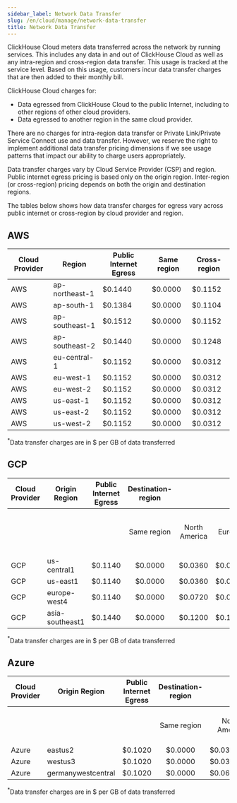 ```yaml
---
sidebar_label: Network Data Transfer
slug: /en/cloud/manage/network-data-transfer
title: Network Data Transfer
---
```


ClickHouse Cloud meters data transferred across the network by running services. 
This includes any data in and out of ClickHouse Cloud as well as any intra-region and cross-region data transfer. 
This usage is tracked at the service level. Based on this usage, customers incur data transfer charges that are then added to their monthly bill.

ClickHouse Cloud charges for:
- Data egressed from ClickHouse Cloud to the public Internet, including to other regions of other cloud providers. 
- Data egressed to another region in the same cloud provider.

There are no charges for intra-region data transfer or Private Link/Private Service Connect use and data transfer. 
However, we reserve the right to implement additional data transfer pricing dimensions if we see usage patterns that impact our ability to charge users appropriately.

Data transfer charges vary by Cloud Service Provider (CSP) and region. 
Public internet egress pricing is based only on the origin region. 
Inter-region (or cross-region) pricing depends on both the origin and destination regions.

The tables below shows how data transfer charges for egress vary across public internet or cross-region by cloud provider and region.

## AWS

| Cloud Provider | Region         | Public Internet Egress | Same region | Cross-region |
|----------------|----------------|------------------------|-------------|--------------|
| AWS            | ap-northeast-1 |                $0.1440 |     $0.0000 |      $0.1152 |
| AWS            | ap-south-1     |                $0.1384 |     $0.0000 |      $0.1104 |
| AWS            | ap-southeast-1 |                $0.1512 |     $0.0000 |      $0.1152 |
| AWS            | ap-southeast-2 |                $0.1440 |     $0.0000 |      $0.1248 |
| AWS            | eu-central-1   |                $0.1152 |     $0.0000 |      $0.0312 |
| AWS            | eu-west-1      |                $0.1152 |     $0.0000 |      $0.0312 |
| AWS            | eu-west-2      |                $0.1152 |     $0.0000 |      $0.0312 |
| AWS            | us-east-1      |                $0.1152 |     $0.0000 |      $0.0312 |
| AWS            | us-east-2      |                $0.1152 |     $0.0000 |      $0.0312 |
| AWS            | us-west-2      |                $0.1152 |     $0.0000 |      $0.0312 |

$^*$Data transfer charges are in $ per GB of data transferred

## GCP

| Cloud Provider | Origin Region   | Public Internet Egress | Destination-region |               |         |               |                                    |
|----------------|-----------------|------------------------|:------------------:|:-------------:|:-------:|:-------------:|:----------------------------------:|
|                |                 |                        |     Same region    | North America |  Europe | Asia, Oceania | Middle East, South America, Africa |
| GCP            | us-central1     |                $0.1140 |            $0.0000 |       $0.0360 | $0.0720 |       $0.1200 |                            $0.1620 |
| GCP            | us-east1        |                $0.1140 |            $0.0000 |       $0.0360 | $0.0720 |       $0.1200 |                            $0.1620 |
| GCP            | europe-west4    |                $0.1140 |            $0.0000 |       $0.0720 | $0.0360 |       $0.1200 |                            $0.1620 |
| GCP            | asia-southeast1 |                $0.1440 |            $0.0000 |       $0.1200 | $0.1200 |       $0.1200 |                            $0.1620 |

$^*$Data transfer charges are in $ per GB of data transferred

## Azure

| Cloud Provider | Origin Region      | Public Internet Egress | Destination-region |               |            |               |                                    |
|----------------|--------------------|------------------------|:------------------:|:-------------:|:----------:|:-------------:|:----------------------------------:|
|                |                    |                        | Same region        | North America |   Europe   | Asia, Oceania | Middle East, South America, Africa |
| Azure          | eastus2            |                $0.1020 |            $0.0000 |    $0.0300000 | $0.0660000 |    $0.0660000 |                         $0.0660000 |
| Azure          | westus3            |                $0.1020 |            $0.0000 |    $0.0300000 | $0.0660000 |    $0.0660000 |                         $0.0660000 |
| Azure          | germanywestcentral |                $0.1020 |            $0.0000 |    $0.0660000 | $0.0300000 |    $0.0660000 |                         $0.0660000 |

$^*$Data transfer charges are in $ per GB of data transferred

